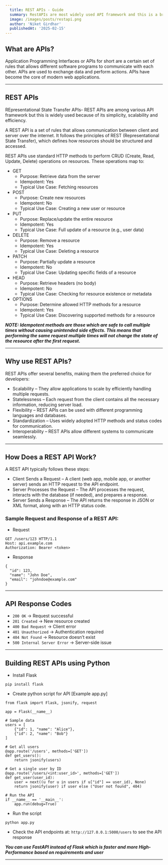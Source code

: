```yaml
---
  title: REST APIs - Guide
  summary: RestAPIs are most widely used API framework and this is a breif description about what REST APIs are.
  image: /images/posts/restapi.png
  author: 'Niket Girdhar'
  publishedAt: '2025-02-15'
---
```


## What are APIs?

Application Programming Interfaces or APIs for short are a certain set of rules that allows different software programs to communicate with each other. APIs are used to exchange data and perform actions.
APIs have become the core of modern web applications.

---

## REST APIs

REpresentational State Transfer APIs- REST APIs are among various API framework but this is widely used because of its simplicity, scalability and efficiency.

A REST API is a set of rules that allows communication between client and server over the internet. It follows the principles of REST (Representational State Transfer), which defines how resources should be structured and accessed.

REST APIs use standard HTTP methods to perform CRUD (Create, Read, Update, Delete) operations on resources. These operations map to:

- GET
    - Purpose: Retrieve data from the server
    - Idempotent: Yes
    - Typical Use Case: Fetching resources
- POST 
    - Purpose: Create new resources
    - Idempotent: No
    - Typical Use Case: Creating a new user or resource
- PUT 
    - Purpose: Replace/update the entire resource
    - Idempotent: Yes
    - Typical Use Case: Full update of a resource (e.g., user data)
- DELETE 
    - Purpose: Remove a resource
    - Idempotent: Yes
    - Typical Use Case: Deleting a resource
- PATCH
    - Purpose: Partially update a resource
    - Idempotent: No
    - Typical Use Case: Updating specific fields of a resource
- HEAD
    - Purpose: Retrieve headers (no body)
    - Idempotent: No
    - Typical Use Case: Checking for resource existence or metadata
- OPTIONS 
    - Purpose: Determine allowed HTTP methods for a resource
    - Idempotent: Yes
    - Typical Use Case: Discovering supported methods for a resource

***NOTE: Idempotent methods are those which are safe to call multiple times without causing unintended side effects. This means that performing the same request multiple times will not change the state of the resource after the first request.***

---

## Why use REST APIs?

REST APIs offer several benefits, making them the preferred choice for developers:

- Scalability – They allow applications to scale by efficiently handling multiple requests.
- Statelessness – Each request from the client contains all the necessary information, reducing server load.
- Flexibility – REST APIs can be used with different programming languages and databases.
- Standardization – Uses widely adopted HTTP methods and status codes for communication.
- Interoperability – REST APIs allow different systems to communicate seamlessly.

---

## How Does a REST API Work?

A REST API typically follows these steps:

- Client Sends a Request – A client (web app, mobile app, or another server) sends an HTTP request to the API endpoint.
- Server Processes the Request – The API processes the request, interacts with the database (if needed), and prepares a response.
- Server Sends a Response – The API returns the response in JSON or XML format, along with an HTTP status code.

### Sample Request and Response of a REST API: 

- Request
```
GET /users/123 HTTP/1.1
Host: api.example.com
Authorization: Bearer <token>
```

- Response
```
{
  "id": 123,
  "name": "John Doe",
  "email": "johndoe@example.com"
}
```

---

## API Response Codes

- ```200 OK``` → Request successful
- ```201 Created``` → New resource created
- ```400 Bad Request``` → Client error
- ```401 Unauthorized``` → Authentication required
- ```404 Not Found``` → Resource doesn’t exist
- ```500 Internal Server Error``` → Server-side issue

---

## Building REST APIs using Python

- Install Flask
```
pip install flask
```
- Create python script for API [Example app.py]
```
from flask import Flask, jsonify, request

app = Flask(__name__)

# Sample data
users = [
    {"id": 1, "name": "Alice"},
    {"id": 2, "name": "Bob"}
]

# Get all users
@app.route('/users', methods=['GET'])
def get_users():
    return jsonify(users)

# Get a single user by ID
@app.route('/users/<int:user_id>', methods=['GET'])
def get_user(user_id):
    user = next((u for u in users if u["id"] == user_id), None)
    return jsonify(user) if user else ("User not found", 404)

# Run the API
if __name__ == '__main__':
    app.run(debug=True)
```
- Run the script
```
python app.py
```
- Check the API endpoints at: ```http://127.0.0.1:5000/users``` to see the API response

***You can use FastAPI instead of Flask which is faster and more High-Performance based on requirements and user***

---